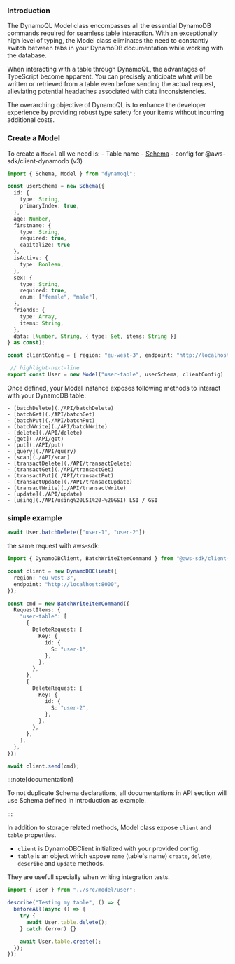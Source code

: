 

### Introduction
The DynamoQL Model class encompasses all the essential DynamoDB commands required for seamless table interaction. With an exceptionally high level of typing, the Model class eliminates the need to constantly switch between tabs in your DynamoDB documentation while working with the database.

When interacting with a table through DynamoQL, the advantages of TypeScript become apparent. You can precisely anticipate what will be written or retrieved from a table even before sending the actual request, alleviating potential headaches associated with data inconsistencies.

The overarching objective of DynamoQL is to enhance the developer experience by providing robust type safety for your items without incurring additional costs.



### Create a Model


To create a `Model` all we need is:
    - Table name
    - [Schema](/docs/category/schema)
    - config for @aws-sdk/client-dynamodb (v3)

```ts
import { Schema, Model } from "dynamoql";

const userSchema = new Schema({
  id: {
    type: String,
    primaryIndex: true,
  },
  age: Number,
  firstname: {
    type: String,
    required: true,
    capitalize: true
  },
  isActive: {
    type: Boolean,
  },
  sex: {
    type: String,
    required: true,
    enum: ["female", "male"],
  },
  friends: {
    type: Array,
    items: String,
  },
  data: [Number, String, { type: Set, items: String }]
} as const);

const clientConfig = { region: "eu-west-3", endpoint: "http://localhost:8000" };

 // highlight-next-line
export const User = new Model("user-table", userSchema, clientConfig)
```

Once defined, your Model instance exposes following methods to interact with your DynamoDB table:

    - [batchDelete](./API/batchDelete)
    - [batchGet](./API/batchGet)
    - [batchPut](./API/batchPut)
    - [batchWrite](./API/batchWrite)
    - [delete](./API/delete)
    - [get](./API/get)
    - [put](./API/put)
    - [query](./API/query)
    - [scan](./API/scan)
    - [transactDelete](./API/transactDelete)
    - [transactGet](./API/transactGet)
    - [transactPut](./API/transactPut)
    - [transactUpdate](./API/transactUpdate)
    - [transactWrite](./API/transactWrite)
    - [update](./API/update)
    - [using](./API/using%20LSI%20-%20GSI) LSI / GSI


 ### simple example

```ts
await User.batchDelete(["user-1", "user-2"])
```

the same request with aws-sdk:

```ts
import { DynamoDBClient, BatchWriteItemCommand } from "@aws-sdk/client-dynamodb";

const client = new DynamoDBClient({
  region: "eu-west-3",
  endpoint: "http://localhost:8000",
});

const cmd = new BatchWriteItemCommand({
  RequestItems: {
    "user-table": [
      {
        DeleteRequest: {
          Key: {
            id: {
              S: "user-1",
            },
          },
        },
      },
      {
        DeleteRequest: {
          Key: {
            id: {
              S: "user-2",
            },
          },
        },
      },
    ],
  },
});

await client.send(cmd);
```


:::note[documentation]

To not duplicate Schema declarations, all documentations in API section will use Schema defined in introduction as example.

:::


In addition to storage related methods, Model class expose `client` and `table` properties.
  - `client` is DynamoDBClient initialized with your provided config.
  - `table` is an object which expose `name` (table's name)  `create`, `delete`, `describe` and `update` methods.

They are usefull specially when writing integration tests.

```ts
import { User } from "../src/model/user";

describe("Testing my table", () => {
  beforeAll(async () => {
    try {
      await User.table.delete();
    } catch (error) {}

    await User.table.create();
  });
});
```
